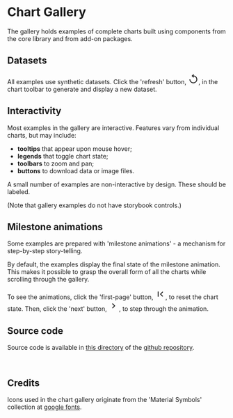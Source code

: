
<Meta title="Gallery/Overview" />

# Chart Gallery

The gallery holds examples of complete charts built using components from the core library and from add-on packages.

## Datasets

All examples use synthetic datasets. Click the 'refresh' button, <span class="icon"><svg xmlns="http://www.w3.org/2000/svg" height="24" width="24"><path fill="#222222" d="M12 22q-1.875 0-3.512-.712-1.638-.713-2.85-1.926-1.213-1.212-1.926-2.85Q3 14.875 3 13h2q0 2.925 2.038 4.962Q9.075 20 12 20t4.962-2.038Q19 15.925 19 13t-2.038-4.963Q14.925 6 12 6h-.15l1.55 1.55L12 9 8 5l4-4 1.4 1.45L11.85 4H12q1.875 0 3.513.713 1.637.712 2.85 1.924 1.212 1.213 1.925 2.85Q21 11.125 21 13t-.712 3.512q-.713 1.638-1.925 2.85-1.213 1.213-2.85 1.926Q13.875 22 12 22Z"/></svg></span>, in the chart toolbar to generate and display a new dataset.

## Interactivity

Most examples in the gallery are interactive. Features vary from individual charts, but may include:

-   **tooltips** that appear upon mouse hover;
-   **legends** that toggle chart state;
-   **toolbars** to zoom and pan;
-   **buttons** to download data or image files.

A small number of examples are non-interactive by design. These should be labeled.

(Note that gallery examples do not have storybook controls.)

## Milestone animations

Some examples are prepared with 'milestone animations' - a mechanism for step-by-step story-telling.

By default, the examples display the final state of the milestone animation.
This makes it possible to grasp the overall form of all the charts while scrolling through the gallery.

To see the animations, click the 'first-page' button, <span class="icon"><svg xmlns="http://www.w3.org/2000/svg" height="24" width="24"><path fill="#222222" d="M6 18V6h2v12Zm11 0-6-6 6-6 1.4 1.4-4.6 4.6 4.6 4.6Z" /></svg></span>, to reset the chart state. Then, click the 'next' button, <span class="icon"><svg xmlns="http://www.w3.org/2000/svg" height="24" width="24"><path fill="#222222" d="M9.4 18 8 16.6l4.6-4.6L8 7.4 9.4 6l6 6Z" /></svg></span>, to step through the animation.

## Source code

Source code is available in [this directory](https://github.com/tkonopka/chsk/tree/main/examples) of the [github repository](https://github.com/tkonopka/chsk/).

&nbsp;

## Credits

Icons used in the chart gallery originate from the 'Material Symbols' collection at [google fonts](https://fonts.google.com/icons).
